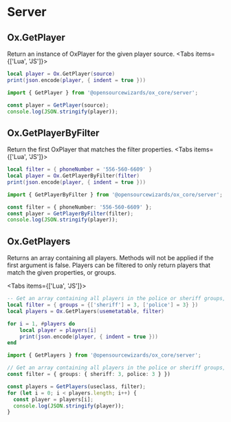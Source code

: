
# Server

## Ox.GetPlayer

Return an instance of OxPlayer for the given player source.
<Tabs items={['Lua', 'JS']}>
<Tab>

```lua
local player = Ox.GetPlayer(source)
print(json.encode(player, { indent = true }))
```

</Tab>
<Tab>

```ts
import { GetPlayer } from '@opensourcewizards/ox_core/server';

const player = GetPlayer(source);
console.log(JSON.stringify(player));
```

</Tab>
</Tabs>

## Ox.GetPlayerByFilter

Return the first OxPlayer that matches the filter properties.
<Tabs items={['Lua', 'JS']}>
<Tab>

```lua
local filter = { phoneNumber = '556-560-6609' }
local player = Ox.GetPlayerByFilter(filter)
print(json.encode(player, { indent = true }))
```

</Tab>
<Tab>

```ts
import { GetPlayerByFilter } from '@opensourcewizards/ox_core/server';

const filter = { phoneNumber: '556-560-6609' };
const player = GetPlayerByFilter(filter);
console.log(JSON.stringify(player));
```

</Tab>
</Tabs>

## Ox.GetPlayers

Returns an array containing all players. Methods will not be applied if the first argument is false.
Players can be filtered to only return players that match the given properties, or groups.

<Tabs items={['Lua', 'JS']}>
<Tab>

```lua
-- Get an array containing all players in the police or sheriff groups, with grade 3 or higher.
local filter = { groups = {['sheriff'] = 3, ['police'] = 3} })
local players = Ox.GetPlayers(usemetatable, filter)

for i = 1, #players do
    local player = players[i]
    print(json.encode(player, { indent = true }))
end
```

</Tab>
<Tab>

```ts
import { GetPlayers } from '@opensourcewizards/ox_core/server';

// Get an array containing all players in the police or sheriff groups, with grade 3 or higher.
const filter = { groups: { sheriff: 3, police: 3 } })

const players = GetPlayers(useclass, filter);
for (let i = 0; i < players.length; i++) {
  const player = players[i];
  console.log(JSON.stringify(player));
}
```

</Tab>
</Tabs>
